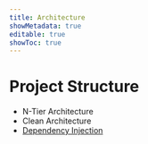 ```yaml
---
title: Architecture
showMetadata: true
editable: true
showToc: true
---
```


# Project Structure

- N-Tier Architecture
- Clean Architecture
- [Dependency Injection](https://docs.microsoft.com/en-us/aspnet/core/fundamentals/dependency-injection)

